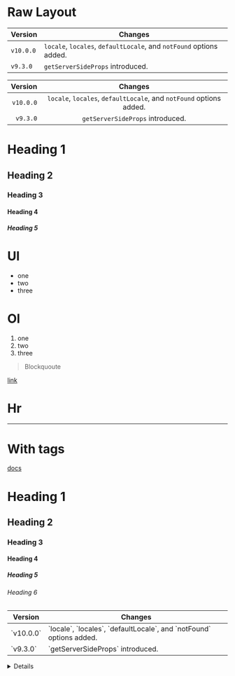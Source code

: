 # Raw Layout

| Version   | Changes                                                             |
| ----------| ------------------------------------------------------------------- |
| `v10.0.0` | `locale`, `locales`, `defaultLocale`, and `notFound` options added. |
| `v9.3.0`  | `getServerSideProps` introduced.                                    |

| Version   | Changes                                                             |
| ---------: | :-------------------------------------------------------------------: |
| `v10.0.0` | `locale`, `locales`, `defaultLocale`, and `notFound` options added. |
| `v9.3.0`  | `getServerSideProps` introduced.

# Heading 1

## Heading 2

### Heading 3

#### Heading 4

##### Heading 5

# Ul

- one
- two
- three

# Ol

1. one
1. two
1. three

> Blockquoute

[link](/docs)

# Hr

---

# With tags

<a href="/docs">docs</a>

<h1>Heading 1</h1>
<h2>Heading 2</h2>
<h3>Heading 3</h3>
<h4>Heading 4</h4>
<h5>Heading 5</h5>
<h6>Heading 6</h6>

<table>
  <thead>
    <tr>
      <th>Version</th>
      <th>Changes</th>
    </tr>
  </thead>
  <tbody>
    <tr>
      <td>`v10.0.0`</td>
      <td>`locale`, `locales`, `defaultLocale`, and `notFound` options added.</td>
    </tr>
    <tr>
      <td>`v9.3.0`</td>
      <td>`getServerSideProps` introduced.</td>
    </tr>
  </tbody>
</table>

<details>
  <summary>Details</summary>
  <p>Something small enough to escape casual notice.</p>
</details>
